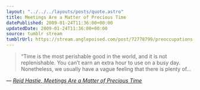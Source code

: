 ```yaml
---
layout: "../../../layouts/posts/quote.astro"
title: Meetings Are a Matter of Precious Time
datePublished: 2009-01-24T11:36:00+00:00
updatedDate: 2009-01-24T11:36:00+00:00
source: tumblr stream
tumblrUrl: https://stream.anglepoised.com/post/72778799/preoccupations-meetings-are-a-matter-of-precious
---
```


> &ldquo;Time is the most perishable good in the world, and it is not replenishable. You can&rsquo;t earn an extra hour to use on a busy day. Nonetheless, we usually have a vague feeling that there is plenty of&hellip;

— <cite>[Reid Hastie, _Meetings Are a Matter of Precious Time_](https://www.nytimes.com/2009/01/18/jobs/18pre.html)</cite>
